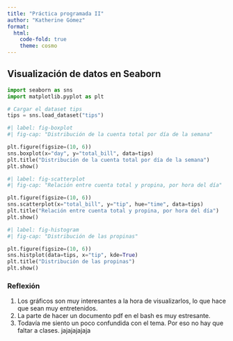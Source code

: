 ```yaml
---
title: "Práctica programada II"
author: "Katherine Gómez"
format: 
  html:
    code-fold: true
    theme: cosmo
---
```


## Visualización de datos en Seaborn

```python
import seaborn as sns
import matplotlib.pyplot as plt

# Cargar el dataset tips
tips = sns.load_dataset("tips")
```

```python
#| label: fig-boxplot
#| fig-cap: "Distribución de la cuenta total por día de la semana"

plt.figure(figsize=(10, 6))
sns.boxplot(x="day", y="total_bill", data=tips)
plt.title("Distribución de la cuenta total por día de la semana")
plt.show()
```

```python
#| label: fig-scatterplot
#| fig-cap: "Relación entre cuenta total y propina, por hora del día"

plt.figure(figsize=(10, 6))
sns.scatterplot(x="total_bill", y="tip", hue="time", data=tips)
plt.title("Relación entre cuenta total y propina, por hora del día")
plt.show()
```

```python
#| label: fig-histogram
#| fig-cap: "Distribución de las propinas"

plt.figure(figsize=(10, 6))
sns.histplot(data=tips, x="tip", kde=True)
plt.title("Distribución de las propinas")
plt.show()
```

### Reflexión
1. Los gráficos son muy interesantes a la hora de visualizarlos, lo que hace que sean muy entretenidos.
2. La parte de hacer un documento pdf en el bash es muy estresante.
3. Todavía me siento un poco confundida con el tema. Por eso no hay que faltar a clases. jajajajajaja